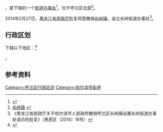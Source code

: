 {{中国乡级行政区
| 总面积 = 84平方公里
| 户籍人口 = 25622人
|23/01/11/113/000}}
'''{{PAGENAMEBASE}}'''，是{{PRC admin/fullname|23/01/11/113/000|3}}下辖的一个[[街道办事处|街道办事处]]<ref>{{PRC admin/ref sgc|{{PRC admin/parent|23/01/11/113/000}}}}</ref>，位于呼兰区北部<ref>[http://www.chinaquhua.cn/heilongjiang/ 长岭镇] {{webarchive|url=https://web.archive.org/web/20110822123644/http://www.chinaquhua.cn/heilongjiang/ |date=2011-08-22 }}</ref>。

2014年2月27日，[[黑龙江省民政厅|黑龙江省民政厅]]批复同意撤销[[长岭镇_(哈尔滨市)|长岭镇]]，设立长岭街道办事处<ref>《黑龙江省民政厅关于哈尔滨市人民政府撤销呼兰区长岭镇设置长岭街道办事处请示的批复》（黑民区〔2014〕18号）</ref>。

== 行政区划 ==

{{PAGENAMEBASE}}下辖以下地区：<ref>{{PRC admin/ref sgc|23/01/11/113/000}}</ref>

{{PRC admin/children|23/01/11/113/000}}。

== 参考资料 ==

{{reflist}}

{{黑龙江省哈尔滨市呼兰区行政区划}}
{{黑龙江行政区划小作品}}
[[Category:呼兰区行政区划|Category:呼兰区行政区划]]
[[Category:哈尔滨市街道|Category:哈尔滨市街道]]